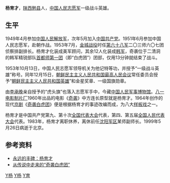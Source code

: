 '''杨育才'''{{BD|1926年|4月|1999年|5月26日|CatIdx=Y楊}}，[[陕西|陕西]][[勉县|勉县]]人，[[中国人民志愿军|中国人民志愿军]]一级战斗英雄。

== 生平 ==

1949年4月参加[[中国人民解放军|中国人民解放军]]，次年5月加入[[中国共产党|中国共产党]]。1951年6月参加中国人民志愿军，赴朝作战。1953年7月，[[金城战役|金城战役]]时任[[中国人民志愿军第六十八军|第六十八军]]二〇三师六〇七团侦察排副排长。杨育才化装成美军顾问，其余12人化装成[[韓國國軍|韩军]]，奇袭位于二清洞的韩军精锐部队[[首都师第一团|首都师第一团]]（即“白虎团”）团部，仅用13分钟就结束了战斗。

1953年10月13日，中国人民志愿军领导机关为他记特等功，并授予“一级战斗英雄”称号。同年12月15日，[[朝鲜民主主义人民共和国|朝鲜民主主义人民共和国]][[最高人民会议|最高人民会议]]常任委员会授予“[[朝鲜民主主义人民共和国英雄|朝鲜民主主义人民共和国英雄]]”和金星奖章、一级国旗勋章。

由[[李承晚|李承晚]]亲自授予的“虎头旗”也落入志愿军手中，今藏[[中国人民军事博物馆|中国人民军事博物馆]]。[[八一电影制片厂|八一电影制片厂]]1960年出品的电影《[[奇袭|奇袭]]》中方连长原型就是杨育才。1964年创作的现代[[京剧|京剧]]《[[奇袭白虎团|奇袭白虎团]]》便是根据杨育才的事迹改编而成，为八大[[样板戏|样板戏]]之一。

杨育才是中国共产党第九、第十次[[中国共产党全国代表大会|全国代表大会]]代表，第四、第五届[[全国人民代表大会|全国人民代表大会]]代表。1983年，杨育才离职休养，离休前任[[沈阳军区|沈阳军区]]某师副师长。1999年5月26日病逝于北京。

==参考资料==
*[http://www.cycnet.com/cms/2004/moral/xianlie/200512/t20051216_42880.htm 永远的丰碑：杨育才]{{dead link|date=2018年3月 |bot=InternetArchiveBot |fix-attempted=yes }}
*[http://news.xinhuanet.com/mil/2007-12/13/content_7242938.htm 从传说中走来的“奇袭白虎团”] {{Wayback|url=http://news.xinhuanet.com/mil/2007-12/13/content_7242938.htm |date=20110412150327 }}

[[Category:勉县人|Y杨]]
[[Category:中国人民志愿军人物|Y杨]]
[[Category:杨姓|Y育]]